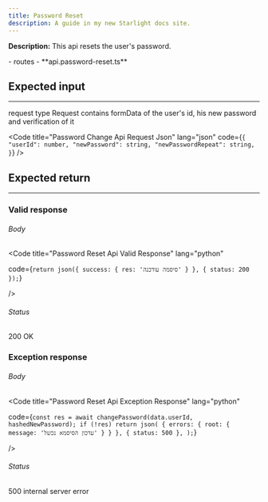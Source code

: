 ```yaml
---
title: Password Reset
description: A guide in my new Starlight docs site.
---
```



**Description:** This api resets the user's password.

<FileTree>
- routes
  - **api.password-reset.ts**
</FileTree>

## Expected input

---

request type Request contains formData of the user's id, his new password and verification of it

<Code
  title="Password Change Api Request Json"
  lang="json"
  code={`
    {
         "userId": number,
        "newPassword": string,
        "newPasswordRepeat": string,
    }
    `}
/>


## Expected return

---


### Valid response

###### Body
<Code
  title="Password Reset Api Valid Response"
  lang="python"
  
  code={`
    return json({ success: { res: 'סיסמה עודכנה' } }, { status: 200 });
`}

/>

###### Status

200 OK

### Exception response

###### Body

<Code
  title="Password Reset Api Exception Response"
  lang="python"
  
  code={`
    const res = await changePassword(data.userId, hashedNewPassword);
    if (!res)
      return json(
        { errors: { root: { message: 'עדכון הסיסמא נכשל' } } },
        { status: 500 },
      );
`}

/>
###### Status

500 internal server error